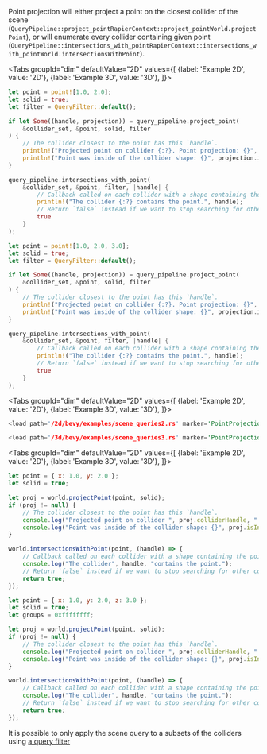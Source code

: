 

Point projection will either project a point on the closest collider of the scene (<rapier>`QueryPipeline::project_point`</rapier><bevy>`RapierContext::project_point`</bevy><js>`World.projectPoint`</js>),
or will enumerate every collider containing given point (<rapier>`QueryPipeline::intersections_with_point`</rapier><bevy>`RapierContext::intersections_with_point`</bevy><js>`World.intersectionsWithPoint`</js>).

<rapier>

<Tabs
    groupId="dim"
    defaultValue="2D"
    values={[
        {label: 'Example 2D', value: '2D'},
        {label: 'Example 3D', value: '3D'},
    ]}>
<TabItem value="2D">

```rust
let point = point![1.0, 2.0];
let solid = true;
let filter = QueryFilter::default();

if let Some((handle, projection)) = query_pipeline.project_point(
    &collider_set, &point, solid, filter
) {
    // The collider closest to the point has this `handle`.
    println!("Projected point on collider {:?}. Point projection: {}", handle, projection.point);
    println!("Point was inside of the collider shape: {}", projection.is_inside);
}

query_pipeline.intersections_with_point(
    &collider_set, &point, filter, |handle| {
        // Callback called on each collider with a shape containing the point.
        println!("The collider {:?} contains the point.", handle);
        // Return `false` instead if we want to stop searching for other colliders containing this point.
        true
    }
);
```

</TabItem>
<TabItem value="3D">

```rust
let point = point![1.0, 2.0, 3.0];
let solid = true;
let filter = QueryFilter::default();

if let Some((handle, projection)) = query_pipeline.project_point(
    &collider_set, &point, solid, filter
) {
    // The collider closest to the point has this `handle`.
    println!("Projected point on collider {:?}. Point projection: {}", handle, projection.point);
    println!("Point was inside of the collider shape: {}", projection.is_inside);
}

query_pipeline.intersections_with_point(
    &collider_set, &point, filter, |handle| {
        // Callback called on each collider with a shape containing the point.
        println!("The collider {:?} contains the point.", handle);
        // Return `false` instead if we want to stop searching for other colliders containing this point.
        true
    }
);
```

</TabItem>
</Tabs>

</rapier>
<bevy>

<Tabs
groupId="dim"
defaultValue="2D"
values={[
{label: 'Example 2D', value: '2D'},
{label: 'Example 3D', value: '3D'},
]}>
<TabItem value="2D">

```rust
<load path='/2d/bevy/examples/scene_queries2.rs' marker='PointProjection' />
```

</TabItem>
<TabItem value="3D">

```rust
<load path='/3d/bevy/examples/scene_queries3.rs' marker='PointProjection' />
```

</TabItem>
</Tabs>

</bevy>
<js>

<Tabs
groupId="dim"
defaultValue="2D"
values={[
{label: 'Example 2D', value: '2D'},
{label: 'Example 3D', value: '3D'},
]}>
<TabItem value="2D">

```js
let point = { x: 1.0, y: 2.0 };
let solid = true;

let proj = world.projectPoint(point, solid);
if (proj != null) {
    // The collider closest to the point has this `handle`.
    console.log("Projected point on collider ", proj.colliderHandle, ". Point projection: ", proj.point);
    console.log("Point was inside of the collider shape: {}", proj.isInside);
}

world.intersectionsWithPoint(point, (handle) => {
    // Callback called on each collider with a shape containing the point.
    console.log("The collider", handle, "contains the point.");
    // Return `false` instead if we want to stop searching for other colliders containing this point.
    return true;
});
```

</TabItem>
<TabItem value="3D">

```js
let point = { x: 1.0, y: 2.0, z: 3.0 };
let solid = true;
let groups = 0xffffffff;

let proj = world.projectPoint(point, solid);
if (proj != null) {
    // The collider closest to the point has this `handle`.
    console.log("Projected point on collider ", proj.colliderHandle, ". Point projection: ", proj.point);
    console.log("Point was inside of the collider shape: {}", proj.isInside);
}

world.intersectionsWithPoint(point, (handle) => {
    // Callback called on each collider with a shape containing the point.
    console.log("The collider", handle, "contains the point.");
    // Return `false` instead if we want to stop searching for other colliders containing this point.
    return true;
});
```

</TabItem>
</Tabs>

</js>

It is possible to only apply the scene query to a subsets of the colliders using [a query filter](#query-filters)
